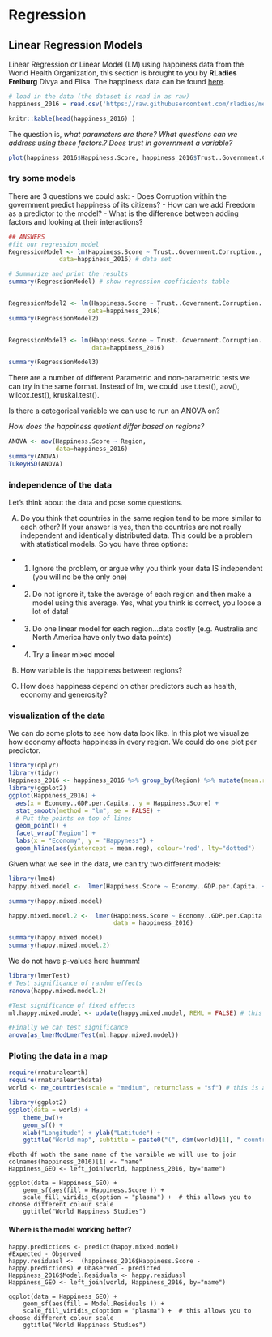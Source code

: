 # Regression

## Linear Regression Models

Linear Regression or Linear Model (LM) using happiness data from the World Health Organization, this section is brought to you by **RLadies Freiburg** Divya and Elisa. The happiness data can be found [here](https://raw.githubusercontent.com/rladies/meetup-presentations_freiburg/master/2019-10-Modelling%201%20-%20LM%2C%20LMM%20and%20plots/Happiness_2016.csv). 

```r
# load in the data (the dataset is read in as raw)
happiness_2016 = read.csv('https://raw.githubusercontent.com/rladies/meetup-presentations_freiburg/master/2019-10-Modelling%201%20-%20LM%2C%20LMM%20and%20plots/Happiness_2016.csv')

knitr::kable(head(happiness_2016) ) 
```



The question is, *what parameters are there? What questions can we address using these factors.?* *Does trust in government a variable?* 

```r
plot(happiness_2016$Happiness.Score, happiness_2016$Trust..Government.Corruption.)
```

### try some models

There are 3 questions we could ask:
- Does Corruption within the government predict happiness of its citizens?
- How can we add Freedom as a predictor to the model?
- What is the difference between adding factors and looking at their interactions?

```r
## ANSWERS
#fit our regression model
RegressionModel <- lm(Happiness.Score ~ Trust..Government.Corruption., # regression formula
              data=happiness_2016) # data set

# Summarize and print the results
summary(RegressionModel) # show regression coefficients table


RegressionModel2 <- lm(Happiness.Score ~ Trust..Government.Corruption. + Freedom,
                      data=happiness_2016) 
summary(RegressionModel2) 


RegressionModel3 <- lm(Happiness.Score ~ Trust..Government.Corruption. * Freedom, 
                       data=happiness_2016) 

summary(RegressionModel3)
```

There are a number of different Parametric and non-parametric tests we can try in the same format. Instead of lm, we could use t.test(), aov(), wilcox.test(), kruskal.test().

Is there a categorical variable we can use to run an ANOVA on?


*How does the happiness quotient differ based on regions?*

```r
ANOVA <- aov(Happiness.Score ~ Region, 
             data=happiness_2016) 
summary(ANOVA) 
TukeyHSD(ANOVA)
```


### independence of the data

Let's think about the data and pose some questions. 


A) Do you think that countries in the same region tend to be more similar to each other? 
If your answer is yes, then the countries are not really independent and identically distributed data. This could be a problem with statistical models. So you have three options:

- 1. Ignore the problem, or argue why you think your data IS independent (you will no be the only one)
- 2. Do not ignore it, take the average of each region and then make a model using this average. Yes, what you think is correct, you loose a lot of data!
- 3. Do one linear model for each region...data costly (e.g. Australia and North America have only two data points)
- 4. Try a linear mixed model


B) How variable is the happiness between regions?


C) How does happiness depend on other predictors such as health, economy and generosity?


### visualization of the data

We can do some plots to see how data look like.
In this plot we visualize how economy affects happiness in every region. We could do one plot per predictor. 

```r
library(dplyr)
library(tidyr)
Happiness_2016 <- happiness_2016 %>% group_by(Region) %>% mutate(mean.reg = mean(Happiness.Score)) %>%  ungroup()
library(ggplot2)
ggplot(Happiness_2016) + 
  aes(x = Economy..GDP.per.Capita., y = Happiness.Score) + 
  stat_smooth(method = "lm", se = FALSE) +
  # Put the points on top of lines
  geom_point() +
  facet_wrap("Region") +
  labs(x = "Economy", y = "Happyness") +
  geom_hline(aes(yintercept = mean.reg), colour='red', lty="dotted")
```


Given what we see in the data, we can try two different models: 

```r
library(lme4)
happy.mixed.model <-  lmer(Happiness.Score ~ Economy..GDP.per.Capita. + Health..Life.Expectancy.+ Generosity + (1|Region), data = happiness_2016)

summary(happy.mixed.model)

happy.mixed.model.2 <-  lmer(Happiness.Score ~ Economy..GDP.per.Capita. + Health..Life.Expectancy.+ Generosity + (Economy..GDP.per.Capita.|Region), 
                             data = happiness_2016)

summary(happy.mixed.model)
summary(happy.mixed.model.2)
```

We do not have p-values here hummm!

```r
library(lmerTest)
# Test significance of random effects
ranova(happy.mixed.model.2)

#Test significance of fixed effects
ml.happy.mixed.model <- update(happy.mixed.model, REML = FALSE) # this changes the algorithm used to fit the model

#Finally we can test significance
anova(as_lmerModLmerTest(ml.happy.mixed.model))
```



### Ploting the data in a map

```r
require(rnaturalearth)
require(rnaturalearthdata)
world <- ne_countries(scale = "medium", returnclass = "sf") # this is another function to get polygons of countries. 
```


```r
library(ggplot2)
ggplot(data = world) +
    theme_bw()+ 
    geom_sf() + 
    xlab("Longitude") + ylab("Latitude") + 
    ggtitle("World map", subtitle = paste0("(", dim(world)[1], " countries)"))
```


```{}
#both df woth the same name of the varaible we will use to join
colnames(happiness_2016)[1] <- "name"
Happiness_GEO <- left_join(world, happiness_2016, by="name")
```
```{}
ggplot(data = Happiness_GEO) +
    geom_sf(aes(fill = Happiness.Score )) +
    scale_fill_viridis_c(option = "plasma") +  # this allows you to choose different colour scale
    ggtitle("World Happiness Studies")
```

#### Where is the model working better?

```{}
happy.predictions <- predict(happy.mixed.model)
#Expected - Observed
happy.residuasl <-  (happiness_2016$Happiness.Score - happy.predictions) # Obaserved - predicted
Happiness_2016$Model.Residuals <- happy.residuasl
Happiness_GEO <- left_join(world, Happiness_2016, by="name")
```

```{}
ggplot(data = Happiness_GEO) +
    geom_sf(aes(fill = Model.Residuals )) +
    scale_fill_viridis_c(option = "plasma") +  # this allows you to choose different colour scale
    ggtitle("World Happiness Studies")
```





